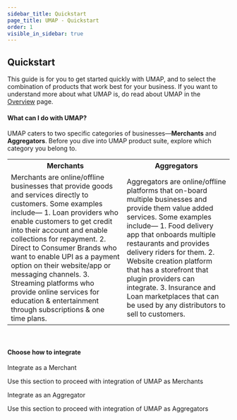 ```yaml
---
sidebar_title: Quickstart
page_title: UMAP - Quickstart
order: 1
visible_in_sidebar: true
---
```


## Quickstart

This guide is for you to get started quickly with UMAP, and to select the combination of products that work best for your business. If you want to understand more about what UMAP is, do read about UMAP in the <a href="/payments/umap/overview">Overview</a> page.

#### What can I do with UMAP?

UMAP caters to two specific categories of businesses—**Merchants** and **Aggregators**. Before you dive into UMAP product suite, explore which category you belong to.

<table>
    <tr>
        <th><Text as="h4" align="center">Merchants</Text></th>
        <th><Text as="h4" align="center">Aggregators</Text></th>
    </tr>
    <tr>
        <td>
            <Text>Merchants are online/offline businesses that provide goods and services directly to customers. Some examples include—</Text>
            <Text marginBottom="nano">
                1. Loan providers who enable customers to get credit into their account and enable collections for repayment.
            </Text>
            <Text marginBottom="nano">
                2. Direct to Consumer Brands who want to enable UPI as a payment option on their website/app or messaging channels.
            </Text>
            <Text marginBottom="nano">
                3. Streaming platforms who provide online services for education & entertainment through subscriptions & one time plans.
            </Text>
        </td>
        <td>
            <Text>Aggregators are online/offline platforms that on-board multiple businesses and provide them value added services. Some examples include—</Text>
            <Text marginBottom="nano">
                1. Food delivery app that onboards multiple restaurants and provides delivery riders for them.
            </Text>
            <Text marginBottom="nano">
                2. Website creation platform that has a storefront that plugin providers can integrate.
            </Text>
            <Text marginBottom="nano">
                3. Insurance and Loan marketplaces that can be used by any distributors to sell to customers.
            </Text>
        </td>
    </tr>
</table>

<br/>

#### Choose how to integrate
<Row>
    <Portion desktopSpan="half">
        <Card padding="small" shape="rounded">
            <Link href="/payments/umap/quickstart/merchants">Integrate as a Merchant</Link>
            <p>
                Use this section to proceed with integration of UMAP as
                Merchants
            </p>
        </Card>
    </Portion>
    <Portion desktopSpan="half">
        <Card padding="small" shape="rounded">
            <Link href="/payments/umap/quickstart/aggregators">
                Integrate as an Aggregator
            </Link>
            <p>
                Use this section to proceed with integration of UMAP as
                Aggregators
            </p>
        </Card>
    </Portion>
</Row>

<WasPageHelpful />